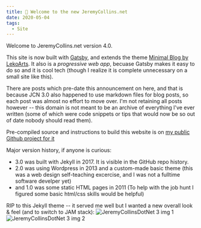 ```yaml
---
title: 🚀 Welcome to the new JeremyCollins.net
date: 2020-05-04
tags:
  - Site
---
```


Welcome to JeremyCollins.net version 4.0.

This site is now built with [Gatsby](https://www.gatsbyjs.org/), and extends the theme [Minimal Blog by LekoArts](https://github.com/LekoArts/gatsby-themes/tree/master/themes/gatsby-theme-minimal-blog). It also is a *progressive web app*, becuase Gatsby makes it easy to do so and it is cool tech (though I realize it is complete unnecessary on a small site like this).

There are posts which pre-date this announcement on here, and that is because JCN 3.0 also happened to use markdown files for blog posts, so each post was almost no effort to move over. I'm not retaining all posts however -- this domain is not meant to be an archive of everything I've ever written (some of which were code snippets or tips that would now be so out of date nobody should read them).

Pre-compiled source and instructions to build this website is on [my public Github project for it](https://github.com/jdodsoncollins/JeremyCollinsDotNet)

Major version history, if anyone is curious: 
* 3.0 was built with Jekyll in 2017. It is visible in the GitHub repo history.
* 2.0 was using Wordpress in 2013 and a custom-made basic theme (this was a web design self-teaching excercise, and I was not a fulltime software develper yet)
* and 1.0 was some static HTML pages in 2011 (To help with the job hunt I figured some basic html/css skills would be helpful)

RIP to this Jekyll theme -- it served me well but I wanted a new overall look & feel (and to switch to JAM stack):
![JeremyCollinsDotNet 3 img 1](./jcn3-1.png)
![JeremyCollinsDotNet 3 img 2](./jcn3-2.png)